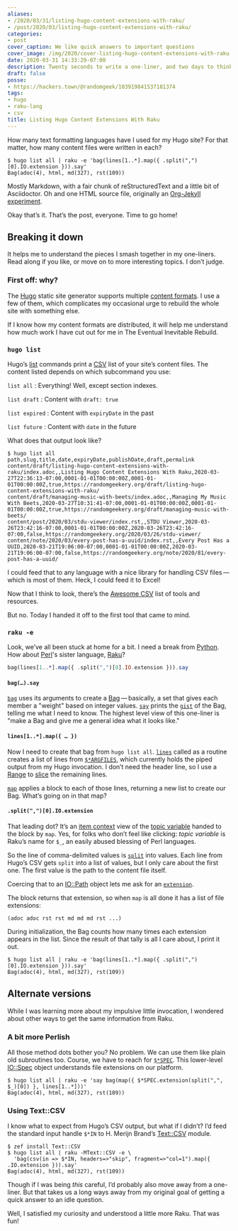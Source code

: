 ```yaml
---
aliases:
- /2020/03/31/listing-hugo-content-extensions-with-raku/
- /post/2020/03/listing-hugo-content-extensions-with-raku/
categories:
- post
cover_caption: We like quick answers to important questions
cover_image: /img/2020/cover-listing-hugo-content-extensions-with-raku.jpg
date: 2020-03-31 14:33:29-07:00
description: Twenty seconds to write a one-liner, and two days to think about it
draft: false
posse:
- https://hackers.town/@randomgeek/103919841537181374
tags:
- hugo
- raku-lang
- csv
title: Listing Hugo Content Extensions With Raku
---
```


How many text formatting languages have I used for my Hugo site? For
that matter, how many content files were written in each?

```
$ hugo list all | raku -e 'bag(lines[1..*].map({ .split(",")[0].IO.extension })).say'
Bag(adoc(4), html, md(327), rst(109))
```

Mostly Markdown, with a fair chunk of reStructuredText and a little bit
of Asciidoctor. Oh and one HTML source file, originally an [Org-Jekyll
experiment](/post/2014/10/blog-writing-in-org-mode/).

Okay that’s it. That’s the post, everyone. Time to go home\!

## Breaking it down

It helps me to understand the pieces I smash together in my one-liners.
Read along if you like, or move on to more interesting topics. I don’t
judge.

### First off: why?

The [Hugo](https://gohugo.io) static site generator supports multiple
[content formats](https://gohugo.io/content-management/formats/). I use
a few of them, which complicates my occasional urge to rebuild the whole
site with something else.

If I know how my content formats are distributed, it will help me
understand how much work I have cut out for me in The Eventual
Inevitable Rebuild.

### `hugo list`

Hugo’s [list](https://gohugo.io/commands/hugo_list) commands print a
[CSV](https://en.wikipedia.org/wiki/Comma-separated_values) list of
your site’s content files. The content listed depends on which
subcommand you use:

`list all`
: Everything\! Well, except section indexes.

`list draft`
: Content with `draft: true`

`list expired`
: Content with `expiryDate` in the past

`list future`
: Content with `date` in the future

What does that output look like?

```
$ hugo list all
path,slug,title,date,expiryDate,publishDate,draft,permalink
content/draft/listing-hugo-content-extensions-with-raku/index.adoc,,Listing Hugo Content Extensions With Raku,2020-03-27T22:36:13-07:00,0001-01-01T00:00:00Z,0001-01-01T00:00:00Z,true,https://randomgeekery.org/draft/listing-hugo-content-extensions-with-raku/
content/draft/managing-music-with-beets/index.adoc,,Managing My Music With Beets,2020-03-27T10:31:41-07:00,0001-01-01T00:00:00Z,0001-01-01T00:00:00Z,true,https://randomgeekery.org/draft/managing-music-with-beets/
content/post/2020/03/stdu-viewer/index.rst,,STDU Viewer,2020-03-26T23:42:16-07:00,0001-01-01T00:00:00Z,2020-03-26T23:42:16-07:00,false,https://randomgeekery.org/2020/03/26/stdu-viewer/
content/note/2020/03/every-post-has-a-uuid/index.rst,,Every Post Has a UUID,2020-03-21T19:06:00-07:00,0001-01-01T00:00:00Z,2020-03-21T19:06:00-07:00,false,https://randomgeekery.org/note/2020/81/every-post-has-a-uuid/
```

I could feed that to any language with a nice library for handling CSV
files — which is most of them. Heck, I could feed it to Excel\!

Now that I think to look, there’s the [Awesome
CSV](https://github.com/secretGeek/awesomecsv) list of tools and
resources.

But no. Today I handed it off to the first tool that came to mind.

### `raku -e`

Look, we’ve all been stuck at home for a bit. I need a break from
[Python](/tags/python). How about [Perl](https://www.perl.org/)'s sister
language, [Raku](https://raku.org/)?

```raku
bag(lines[1..*].map({ .split(",")[0].IO.extension })).say
```

#### `bag(…).say`

[`bag`](https://docs.raku.org/routine/bag) uses its arguments to create
a [Bag](https://docs.raku.org/type/Bag) — basically, a set that gives
each member a "weight" based on integer values.
[`say`](https://docs.raku.org/type/Mu#method_say) prints the
[`gist`](https://docs.raku.org/routine/gist) of the Bag, telling me what
I need to know. The highest level view of this one-liner is "make a Bag
and give me a general idea what it looks like."

#### `lines[1..*].map({ … })`

Now I need to create that bag from `hugo list all`.
[`lines`](https://docs.raku.org/type/IO::Handle#routine_lines) called as
a routine creates a list of lines from
[`$*ARGFILES`](https://docs.raku.org/language/variables#$*ARGFILES),
which currently holds the piped output from my Hugo invocation. I don’t
need the header line, so I use a
[Range](https://docs.raku.org/type/Range) to
[slice](https://docs.raku.org/language/subscripts#Slices) the remaining
lines.

[`map`](https://docs.raku.org/routine/map#class_Any) applies a block to
each of those lines, returning a new list to create our Bag. What’s
going on in that map?

#### `.split(",")[0].IO.extension`

That leading dot? It’s an [item
context](https://docs.raku.org/language/contexts#Item_context) view of
the [topic
variable](https://docs.raku.org/language/variables#The_$__variable)
handed to the block by `map`. Yes, for folks who don’t feel like
clicking: *topic variable* is Raku’s name for `$_`, an easily abused
blessing of Perl languages.

So the line of comma-delimited values is
[`split`](https://docs.raku.org/type/Str#routine_split) into values.
Each line from Hugo’s CSV gets `split` into a list of values, but I only
care about the first one. The first value is the path to the content
file itself.

Coercing that to an [IO::Path](https://docs.raku.org/type/IO::Path)
object lets me ask for an
[`extension`](https://docs.raku.org/type/IO::Path#method_extension).

The block returns that extension, so when `map` is all done it has a
list of file extensions:

```
(adoc adoc rst rst md md md rst ...)
```

During initialization, the Bag counts how many times each extension
appears in the list. Since the result of that tally is all I care about,
I print it out.

```
$ hugo list all | raku -e 'bag(lines[1..*].map({ .split(",")[0].IO.extension })).say'
Bag(adoc(4), html, md(327), rst(109))
```

## Alternate versions

While I was learning more about my impulsive little invocation, I
wondered about other ways to get the same information from Raku.

### A bit more Perlish

All those method dots bother you? No problem. We can use them like plain
old subroutines too. Course, we have to reach for
[`$*SPEC`](https://docs.raku.org/language/variables#$*SPEC). This
lower-level [IO::Spec](https://docs.raku.org/type/IO::Spec) object
understands file extensions on our platform.

```
$ hugo list all | raku -e 'say bag(map({ $*SPEC.extension(split(",", $_)[0]) }, lines[1..*]))'
Bag(adoc(4), html, md(327), rst(109))
```

### Using Text::CSV

I know what to expect from Hugo’s CSV output, but what if I didn’t? I’d
feed the standard input handle `$*IN` to H. Merijn Brand’s
[Text::CSV](https://github.com/Tux/CSV) module.

```
$ zef install Text::CSV
$ hugo list all | raku -MText::CSV -e \
  'bag(csv(in => $*IN, headers=>"skip", fragment=>"col=1").map({ .IO.extension })).say'
Bag(adoc(4), html, md(327), rst(109))
```

Though if I was being *this* careful, I’d probably also move away from a
one-liner. But that takes us a long ways away from my original goal of
getting a quick answer to an idle question.

Well, I satisfied my curiosity and understood a little more Raku. That
was fun!
